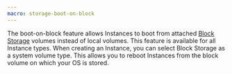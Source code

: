 ```yaml
---
macro: storage-boot-on-block
---
```


The boot-on-block feature allows Instances to boot from attached [Block Storage](#block-volumes) volumes instead of local volumes. This feature is available for all Instance types. When creating an Instance, you can select Block Storage as a system volume type. This allows you to reboot Instances from the block volume on which your OS is stored. 